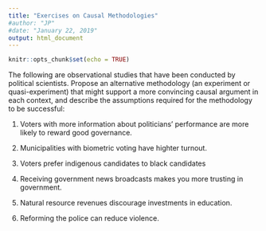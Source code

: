 ```yaml
---
title: "Exercises on Causal Methodologies"
#author: "JP"
#date: "January 22, 2019"
output: html_document
---
```


```r
knitr::opts_chunk$set(echo = TRUE)
```

The following are observational studies that have been conducted by political scientists. Propose an alternative methodology (an experiment or quasi-experiment) that might support a more convincing causal argument in each context, and describe the assumptions required for the methodology to be successful:

1. Voters with more information about politicians' performance are more likely to reward good governance.

2. Municipalities with biometric voting have highter turnout.

3. Voters prefer indigenous candidates to black candidates

4. Receiving government news broadcasts makes you more trusting in government.

5. Natural resource revenues discourage investments in education.

6. Reforming the police can reduce violence.